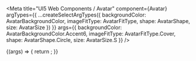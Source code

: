 

<Meta
  title="UI5 Web Components / Avatar"
  component={Avatar}
  argTypes={{
    ...createSelectArgTypes({
      backgroundColor: AvatarBackgroundColor,
      imageFitType: AvatarFitType,
      shape: AvatarShape,
      size: AvatarSize
    })
  }}
  args={{
    backgroundColor: AvatarBackgroundColor.Accent6,
    imageFitType: AvatarFitType.Cover,
    shape: AvatarShape.Circle,
    size: AvatarSize.S
  }}
/>

<DocsHeader />

<Canvas>
  <Story name="Default">
    {(args) => {
      return <Avatar {...args} />;
    }}
  </Story>
</Canvas>

<ArgsTable story="." />
